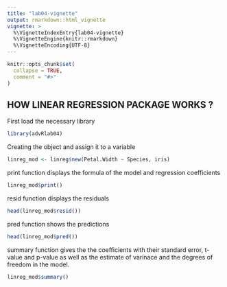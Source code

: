 ```yaml
---
title: "lab04-vignette"
output: rmarkdown::html_vignette
vignette: >
  %\VignetteIndexEntry{lab04-vignette}
  %\VignetteEngine{knitr::rmarkdown}
  %\VignetteEncoding{UTF-8}
---
```


```r
knitr::opts_chunk$set(
  collapse = TRUE,
  comment = "#>"
)
```

## HOW LINEAR REGRESSION PACKAGE WORKS ?

First load the necessary library
```r
library(advRlab04)
```

Creating the object and assign it to a variable
```r
linreg_mod <- linreg$new(Petal.Width ~ Species, iris)
```
print function displays the formula of the model and regression coefficients
```r
linreg_mod$print()
```
resid function displays the residuals
```r
head(linreg_mod$resid())
```

pred function shows the predictions
```r
head(linreg_mod$pred())
```

summary function gives the the coefficients with their standard error, t-value and p-value as well as the estimate of varinace and the degrees of freedom in the model.
```r
linreg_mod$summary()
```
